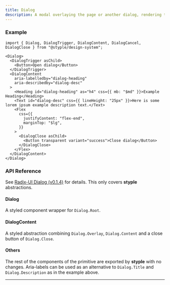 ```yaml
---
title: Dialog
description: A modal overlaying the page or another dialog, rendering the content underneath inert.
---
```


### Example

<Preview>
  <Dialog>
    <DialogTrigger asChild>
      <Button>Open dialog</Button>
    </DialogTrigger>
    <DialogContent
      aria-labelledby="dialog-heading"
      aria-describedby="dialog-desc"
    >
      <Heading id="dialog-heading" as="h4" css={{ mb: "$md" }}>Example Heading</Heading>
      <Text id="dialog-desc" css={{ lineHeight: "25px" }}>Here is some lorem ipsum example description text.</Text>
      <Flex
        css={{
          justifyContent: "flex-end",
          marginTop: "$lg",
        }}
      >
        <DialogClose asChild>
          <Button transparent variant="success">Close dialog</Button>
        </DialogClose>
      </Flex>
    </DialogContent>
  </Dialog>
</Preview>

```tsx outline=true
import { Dialog, DialogTrigger, DialogContent, DialogCancel, DialogClose } from "@styple/design-system";

<Dialog>
  <DialogTrigger asChild>
    <Button>Open dialog</Button>
  </DialogTrigger>
  <DialogContent
    aria-labelledby="dialog-heading"
    aria-describedby="dialog-desc"
  >
    <Heading id="dialog-heading" as="h4" css={{ mb: "$md" }}>Example Heading</Heading>
    <Text id="dialog-desc" css={{ lineHeight: "25px" }}>Here is some lorem ipsum example description text.</Text>
    <Flex
      css={{
        justifyContent: "flex-end",
        marginTop: "$lg",
      }}
    >
      <DialogClose asChild>
        <Button transparent variant="success">Close dialog</Button>
      </DialogClose>
    </Flex>
  </DialogContent>
</Dialog>
```

### API Reference

See [Radix-UI Dialog (v0.1.4)](https://www.radix-ui.com/docs/primitives/components/dialog) for details. This only covers **styple** abstractions.

#### Dialog

A styled component wrapper for `Dialog.Root`.

#### DialogContent

A styled abstraction combining `Dialog.Overlay`, `Dialog.Content` and a close button of `Dialog.Close`.

#### Others

The rest of the components of the primitive are exported by **styple** with no changes. Aria-labels can be used as an alternative to `Dialog.Title` and `Dialog.Description` as in the example above.

---